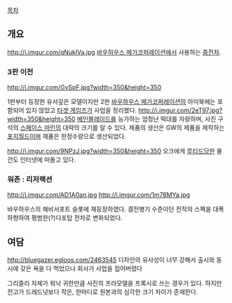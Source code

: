 [[목차]]
== 개요 ==

http://i.imgur.com/qNuklVa.jpg
[[바우하우스 메가코퍼레이션]]에서 사용하는 [[중전차]].

=== 3판 이전 ===
http://i.imgur.com/GvSpF.jpg?width=350&height=350

1판부터 등장한 유서깊은 모델이지만 2판 [[바우하우스 메가코퍼레이션]]의 아미북에는 포함되어 있지 않았고 [[타겟 게임즈]]가 사업을 정리했다.
http://i.imgur.com/2eT97.jpg?width=350&height=350
[[베인블레이드]]를 능가하는 엄청난 떡대를 자랑하며, 사진 구석의 [[스페이스 마린]]의 대략의 크기를 알 수 있다. 제품의 생산은 GW의 제품을 제작하는[[포지월드]]이며 제품은 한정수량으로 생산되었다.

http://i.imgur.com/9NPzJ.jpg?width=350&height=350
오크에게 [[루티드]]당한 물건도 인터넷에 떠돌고 있다.

=== 워존 : 리저랙션 ===

http://i.imgur.com/AD1A0an.jpg
http://i.imgur.com/1m78MYa.jpg

바우하우스의 해비서포트 슬롯에 재등장하였다. 결전병기 수준이던 전작의 스팩을 대폭 하향하여 평범한(?)다포탑 전차로 변화되었다.

== 여담 ==
http://bluegazer.egloos.com/2463545
디자인의 유사성이 너무 강해서 출시와 동시에 갖은 욕을 다 먹었으나 회사가 사업을 접어버렸다

그리즐리 자체가 워낙 귀한만큼 사진의 프라모델을 프록시로 쓰는 경우가 있다. 하지만 전고가 드레드넛보다 작은, 한마디로 원본과의 심각한 크기 차이가 존재한다.
